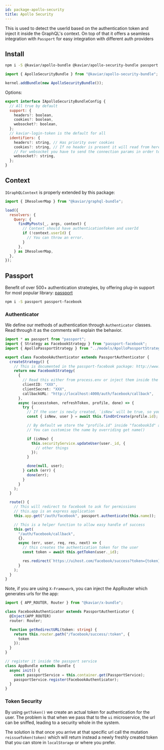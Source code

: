 ```yaml
---
id: package-apollo-security
title: Apollo Security
---
```



<PackageHeader version="1.1.1" packageName="apollo-security-bundle" containsTypeDefs />

This is used to detect the userId based on the authentication token and inject it inside the GraphQL's context. On top of that it offers a seamless integration with `Passport` for easy integration with different auth providers

## Install

```bash
npm i -S @kaviar/apollo-bundle @kaviar/apollo-security-bundle passport
```

```typescript
import { ApolloSecurityBundle } from "@kaviar/apollo-security-bundle";

kernel.addBundle(new ApolloSecurityBundle());
```

Options:

```js
export interface IApolloSecurityBundleConfig {
  // All true by default
  support: {
    headers?: boolean,
    cookies?: boolean,
    websocket?: boolean,
  };
  // kaviar-login-token is the default for all
  identifiers: {
    headers?: string, // Has priority over cookies
    cookies?: string, // If no header is present it will read from here
    // For websocket you have to send the connection params in order to work
    websocket?: string,
  };
}
```

## Context

`IGraphQLContext` is properly extended by this package:

```js
import { IResolverMap } from "@kaviar/graphql-bundle";

load({
  resolvers: {
    Query: {
      findMyPosts(_, args, context) {
        // Context should have authenticationToken and userId
        if (!context.userId) {
          // You can throw an error.
        }
      },
    } as IResolverMap,
  },
});
```

## Passport

Benefit of over 500+ authentication strategies, by offering plug-in support for most popular library: [passport](http://www.passportjs.org/)

```bash
npm i -S passport passport-facebook
```

### Authenticator

We define our methods of authentication through `Authenticator` classes. Read through it as the comments will explain the behavior.

```ts title="services/authenticators/FacebookAuthenticator.ts"
import * as passport from "passport";
import { Strategy as FacebookStrategy } from "passport-facebook";
import { ApolloPassportStrategy } from "../models/ApolloPassportStrategy";

export class FacebookAuthenticator extends PassportAuthenticator {
  createStrategy() {
    // This is documented in the passport-facebook package: http://www.passportjs.org/docs/facebook/
    return new FacebookStrategy(
      {
        // Read this either from process.env or inject them inside the classes
        clientID: "XXX",
        clientSecret: "XXX",
        callbackURL: "http://localhost:4000/auth/facebook/callback",
      },
      async (accesstoken, refreshToken, profile, done) => {
        try {
          // If the user is newly created, `isNew` will be true, so you can adapt the profile
          const { isNew, user } = await this.findOrCreate(profile.id);

          // By default we store the "profile.id" inside "facebookId" at user level which is derived from strategy name
          // You can customise the name by overriding get name()

          if (isNew) {
            this.securityService.updateUser(user._id, {
              // other things
            });
          }

          done(null, user);
        } catch (err) {
          done(err);
        }
      }
    );
  }

  route() {
    // This will redirect to facebook to ask for permissions
    // this.app is an express application
    this.app.get("/auth/facebook", passport.authenticate(this.name));

    // This is a helper function to allow easy handle of success
    this.get(
      "/auth/facebook/callback",
      {},
      async (err, user, req, res, next) => {
        // this creates the authentication token for the user
        const token = await this.getToken(user._id);

        res.redirect(`https://uihost.com/facebook/success?token={token}`);
      }
    );
  }
}
```

Note, if you are using `X-Framework`, you can inject the AppRouter which generates urls for the app:

```ts
import { APP_ROUTER, Router } from "@kaviar/x-bundle";

class FacebookAuthenticator extends PassportAuthenticator {
  @Inject(APP_ROUTER)
  router: Router;

  function getRedirectURL(token: string) {
    return this.router.path("/facebook/success/:token", {
      token
    });
  }
}
```

```ts
// register it inside the passport service
class AppBundle extends Bundle {
  async init() {
    const passportService = this.container.get(PassportService);
    passportService.register(FacebookAuthenticator);
  }
}
```

### Token Security

By using `getToken()` we create an actual token for authentication for the user. The problem is that when we pass that to the `ui` microservice, the url can be sniffed, leading to a security whole in the system.

The solution is that once you arrive at that specific url call the mutation `reissueToken(token)` which will return instead a newly freshly created token that you can store in `localStorage` or where you prefer.
